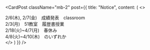
<div className="my-6 md:my-8">
  <ShowQuote />
</div>

<CardPost
  className="mb-2"
  post={{
    title: "Notice",
    content: (
      <>
      <div>
        2/6(木), 2/7(金)　成績発表　classroom
      </div>
      <div>
        2/3(月)　51教室　履歴書授業
      </div>
      <div>
        2/18(火)~4/7(月)　春休み
      </div>
      <div>
        4/8(火)~4/10(木)　のいずれか
      </div>
      </>
    )
  }}
/>

<div className="flex justify-center my-4">
  <ShowCards />
</div>

<div className="flex my-2">
  <ShowPrompts />
</div>

<div className="flex my-2">
  <ShowLinks />
</div>

<div className="bg-black p-10">
  <BaseKnob />
</div>

<div className="grid place-content-center">
  <RichImage
    isOss
    caption={'"If you can\'t tell, does it matter?"'}
    className="w-full md:w-80"
    src={"girl90s.png"}
  />
</div>
